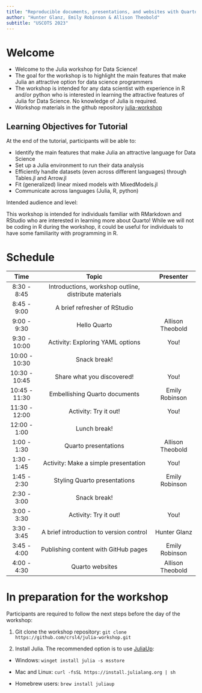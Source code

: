 ```yaml
---
title: "Reproducible documents, presentations, and websites with Quarto"
author: "Hunter Glanz, Emily Robinson & Allison Theobold"
subtitle: "USCOTS 2023"
---
```


# Welcome

  - Welcome to the Julia workshop for Data Science!
  - The goal for the workshop is to highlight the main features that make Julia an attractive option for data science programmers
  - The workshop is intended for any data scientist with experience in R and/or python who is interested in learning the attractive features of Julia for Data Science. No knowledge of Julia is required.
  - Workshop materials in the github repository [julia-workshop](https://github.com/crsl4/julia-workshop)

## Learning Objectives for Tutorial

At the end of the tutorial, participants will be able to:

  - Identify the main features that make Julia an attractive language for Data Science
  - Set up a Julia environment to run their data analysis
  - Efficiently handle datasets (even across different languages) through Tables.jl and Arrow.jl
  - Fit (generalized) linear mixed models with MixedModels.jl
  - Communicate across languages (Julia, R, python)

Intended audience and level:

This workshop is intended for individuals familiar with RMarkdown and RStudio who are interested in learning more about Quarto! While we will not be coding in R during the workshop, it could be useful for individuals to have some familiarity with programming in R. 

# Schedule

| Time          | Topic                                                                         | Presenter                    |
|:-------------------:|:-----------------------------------------------------------------------------:|:----------------------------:|
| 8:30 - 8:45 | Introductions, workshop outline, distribute materials                           |                   |
| 8:45 - 9:00 | A brief refresher of RStudio                                                    |                   |
| 9:00 - 9:30 | Hello Quarto                                                                    | Allison Theobold  |
| 9:30 - 10:00 | Activity: Exploring YAML options                                               | You!              |
| 10:00 - 10:30 | Snack break!                                                                  |                   |
| 10:30 - 10:45 | Share what you discovered!                                                    | You!              |
| 10:45 - 11:30 | Embellishing Quarto documents                                                 | Emily Robinson    |
| 11:30 - 12:00 | Activity: Try it out!                                                         | You!              |
| 12:00 - 1:00  | Lunch break!                                                                  |                   |
| 1:00 - 1:30   | Quarto presentations                                                          | Allison Theobold  |
| 1:30 - 1:45   | Activity: Make a simple presentation                                          | You!              |
| 1:45 - 2:30   | Styling Quarto presentations                                                  | Emily Robinson    |
| 2:30 - 3:00   | Snack break!                                                                  |                   |
| 3:00 - 3:30   | Activity: Try it out!                                                         | You!              |
| 3:30 - 3:45   | A brief introduction to version control                                       | Hunter Glanz      |
| 3:45 - 4:00   | Publishing content with GitHub pages                                          | Emily Robinson    |
| 4:00 - 4:30   | Quarto websites                                                               | Allison Theobold  |

# In preparation for the workshop

Participants are required to follow the next steps before the day of the workshop:

 1. Git clone the workshop repository: `git clone https://github.com/crsl4/julia-workshop.git`

 2. Install Julia. The recommended option is to use [JuliaUp](https://github.com/JuliaLang/juliaup):

  - Windows: `winget install julia -s msstore`

  - Mac and Linux: `curl -fsSL https://install.julialang.org | sh`
  - Homebrew users: `brew install juliaup`